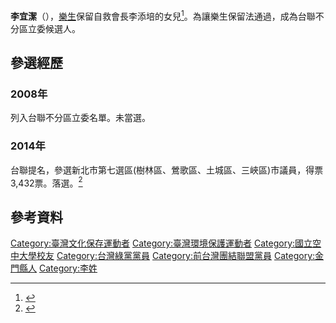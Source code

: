 {{expand|time=2015-11-08T18:29:05+00:00}}
{{Infobox_officeholder
| name = 李宜潔<br>
| image name =|100p
| width          = 250px
| now = 臺灣文化保存運動者
| period = 
| sex = 女 
| birth_date = {{birth date and age|1970|08|08}}
| birth_place = {{ROC|福建省}}[[金門縣|金門縣]]
| nationality = {{ROC}}
| party = {{TSU}}<br>{{GPT}}
| past = 
* 立法委員[[周倪安|周倪安]]服務處 主任
* 台聯第七屆立法委員不分區候選人
* 綠黨辦公室 主任
* 綠黨立法委員候選人[[潘翰聲|潘翰聲]]競選總部 總幹事
* 綠黨立法委員候選人[[溫炳原|溫炳原]]競選總部 總幹事
* 看守土城愛綠聯盟 顧問
* 媽祖田普安堂文化資產守護聯盟 策劃小組
* [[樂生自救會|樂生自救會]] 理事
* 國際愛地芽協會台灣分會 理事
* 廢核四環島接力行腳運動 決策小組
* 土城護樹聯盟 發起人
}}
'''李宜潔'''（{{bd|1970年|8月8日||}}），[[衛生福利部樂生療養院|樂生]]保留自救會長李添培的女兒<ref>{{cite news|author=周依禪|publisher=[[台灣立報|台灣立報]]|url=http://www.lihpao.com/?action-viewnews-itemid-297|title=台聯不分區立委名單 囊括社運團體|date=2007-11-19|accessdate=2015-11-08|archive-date=2017-04-10|archive-url=https://web.archive.org/web/20170410132921/http://www.lihpao.com/?action-viewnews-itemid-297|dead-url=no}}</ref>。為讓樂生保留法通過，成為台聯不分區立委候選人。

==參選經歷==
===2008年===
列入台聯不分區立委名單。未當選。
===2014年===
台聯提名，參選新北市第七選區(樹林區、鶯歌區、土城區、三峽區)市議員，得票3,432票。落選。<ref>{{Cite web |url=http://election.ltn.com.tw/2014/candidate.php?rtype=2&no=454 |title=新北市市議員開票結果- 2014九合一選舉新聞專區- 自由電子報 |access-date=2015-11-08 |archive-date=2019-06-09 |archive-url=https://web.archive.org/web/20190609160254/http://election.ltn.com.tw/2014/candidate.php?rtype=2&no=454 |dead-url=no }}</ref>
==參考資料==
{{Reflist}}

[[Category:臺灣文化保存運動者|Category:臺灣文化保存運動者]]
[[Category:臺灣環境保護運動者|Category:臺灣環境保護運動者]]
[[Category:國立空中大學校友|Category:國立空中大學校友]]
[[Category:台灣綠黨黨員|Category:台灣綠黨黨員]]
[[Category:前台灣團結聯盟黨員|Category:前台灣團結聯盟黨員]]
[[Category:金門縣人|Category:金門縣人]]
[[Category:李姓|Category:李姓]]